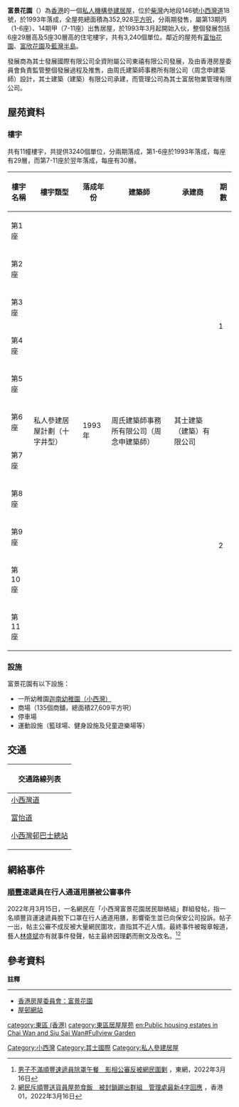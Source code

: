 {{HKPublicHousing
| authority = 其士富居物業管理有限公司
| photo = Fullview Garden 2015.jpg
| phototitle = 富景花園 (2015年)
| district = 東區
| type = 4
| year = 1993年
| blocknumber = 11
| rentalflats = 3240
| flatsize = 431 - 707
| household = 
| auth = 
| website = <ref>{{Cite web |url=http://www.fullviewgarden.com/index.htm |title=富景花園 |access-date=2009-05-27 |archive-date=2018-08-16 |archive-url=https://web.archive.org/web/20180816201527/http://www.fullviewgarden.com/index.htm }}</ref>
}}
'''富景花園'''（{{lang-en|Fullview Garden}}）為[[香港|香港]]的一個[[私人機構參建居屋|私人機構參建居屋]]，位於[[柴灣|柴灣]]內地段146號[[小西灣道|小西灣道]]18號，於1993年落成，全屋苑總面積為352,928[[平方呎|平方呎]]，分兩期發售，屬第13期丙（1-6座）、14期甲（7-11座）出售居屋，於1993年3月起開始入伙，整個發展包括6座29層高及5座30層高的住宅樓宇，共有3,240個單位。鄰近的屋苑有[[富怡花園|富怡花園]]、[[富欣花園|富欣花園]]及[[藍灣半島|藍灣半島]]。

發展商為其士發展國際有限公司全資附屬公司東禧有限公司發展，及由香港房屋委員會負責監管整個發展過程及推售，由周氏建築師事務所有限公司（周念申建築師）設計，其士建築（建築）有限公司承建，而管理公司為其士富居物業管理有限公司。

== 屋苑資料 ==
=== 樓宇 ===
共有11幢樓宇，共提供3240個單位，分兩期落成，第1-6座於1993年落成，每座有29層，而第7-11座於翌年落成，每座有30層。
{| class="wikitable" style="text-align: center"
!樓宇名稱
!樓宇類型
!落成年份
!建築師
!承建商
!期數
|-
|第1座
| rowspan="11" |私人參建居屋計劃（十字井型）
| rowspan="11" |1993年
| rowspan="11" |周氏建築師事務所有限公司（周念申建築師）
| rowspan="11" |其士建築（建築）有限公司
| rowspan="6" |1
|-
|第2座
|-
|第3座
|-
|第4座
|-
|第5座
|-
|第6座
|-
|第7座
| rowspan="5" |2
|-
|第8座
|-
|第9座
|-
|第10座
|-
|第11座
|}

=== 設施 ===
富景花園有以下設施：
*一所幼稚園[http://www.cannan.edu.hk 迦南幼稚園（小西灣）]{{Wayback|url=http://www.cannan.edu.hk/ |date=20200202020627 }}
*商場（135個商舖，總面積27,609平方呎）
*停車場
*運動設施（籃球場、健身設施及兒童遊樂場等）

== 交通 ==
{| class="mw-collapsible mw-collapsed wikitable" style="background:white; margin: 0 auto; width: auto;"  
! 交通路線列表
|-
|
;[[小西灣道|小西灣道]]
{{港島巴士簡單列表|8H|8P|8S|8X|19|49X|82|82M|82S|82X|85P|88X|314|788|789|N8P|N8X}}{{過海隧道巴士簡單列表|682|N118}}{{大嶼山巴士簡單列表|A12|NA12}}
{{港島專線小巴簡單列表|44M|47E|47M|62}}
;[[富怡道|富怡道]]
{{港島巴士簡單列表|85}}{{過海隧道巴士簡單列表|106|106P|118|118P|606|606X|608P}}{{港島專線小巴簡單列表|44M|47M|61}}
;[[小西灣邨巴士總站|小西灣邨巴士總站]]
{{港島巴士簡單列表|8P|8X|19|49X|82|82M|82S|82X|85|88X|314|788|789|N8P|N8X}}{{過海隧道巴士簡單列表|694}}
|}

==網絡事件==
===[[順豐速運|順豐]]速遞員在行人通道用膳被公審事件===
2022年月3月15日，一名網民在「小西灣富景花園居民聯絡組」群組發帖，指一名順豐貨運速遞員脫下口罩在行人通道用膳，影響衛生並已向保安公司投訴。帖子一出，帖主公審不成反被大量網民圍攻，直指其不近人情。最終事件被報章報道，藝人[[林盛斌|林盛斌]]亦有就事件發聲，帖主最終因理虧而刪文及改名。<ref>[https://hk.on.cc/hk/bkn/cnt/news/20220316/bkn-20220316001554529-0316_00822_001.html 男子不滿順豐速遞員除罩午餐　影相公審反被網民圍剿] {{Wayback|url=https://hk.on.cc/hk/bkn/cnt/news/20220316/bkn-20220316001554529-0316_00822_001.html |date=20220318065154 }}，東網，2022年3月16日</ref><ref>[https://www.hk01.com/%E9%96%8B%E7%BD%90/747496/%E7%B6%B2%E6%B0%91%E6%96%A5%E9%A0%86%E8%B1%90%E9%80%81%E8%B2%A8%E5%93%A1%E5%B1%8B%E8%8B%91%E9%A3%9F%E9%A3%AF-%E8%A2%AB%E5%B0%81%E9%8E%96%E8%B8%A2%E5%87%BA%E7%BE%A4%E7%B5%84-%E7%AE%A1%E7%90%86%E8%99%95%E6%9C%80%E6%96%B04%E5%AD%97%E5%9B%9E%E6%87%89 網民斥順豐送貨員屋苑食飯　被封鎖踢出群組　管理處最新4字回應] {{Wayback|url=https://www.hk01.com/%E9%96%8B%E7%BD%90/747496/%E7%B6%B2%E6%B0%91%E6%96%A5%E9%A0%86%E8%B1%90%E9%80%81%E8%B2%A8%E5%93%A1%E5%B1%8B%E8%8B%91%E9%A3%9F%E9%A3%AF-%E8%A2%AB%E5%B0%81%E9%8E%96%E8%B8%A2%E5%87%BA%E7%BE%A4%E7%B5%84-%E7%AE%A1%E7%90%86%E8%99%95%E6%9C%80%E6%96%B04%E5%AD%97%E5%9B%9E%E6%87%89 |date=20220318065229 }}，香港01，2022年3月16日</ref>

== 參考資料 ==
'''註釋'''
<div style="font-weight:lighter;text-align:right;">
{{reflist|2}}{{noteFoot|2}}</div>
----
* [http://www.housingauthority.gov.hk/b5/interactivemap/court/0,,3-0-17_5695,00.html 香港房屋委員會：富景花園] {{Wayback|url=http://www.housingauthority.gov.hk/b5/interactivemap/court/0,,3-0-17_5695,00.html |date=20101225163848 }}
* [http://www.fullviewgarden.com/index.htm 屋邨網站] {{Wayback|url=http://www.fullviewgarden.com/index.htm |date=20180816201527 }}

{{私人參建居屋屋苑}}{{東區居屋屋苑}}{{其士國際}}
{{DEFAULTSORT: Fullview garden}}
[[Category:小西灣|Category:小西灣]]
[[Category:其士國際|Category:其士國際]]
[[Category:私人參建居屋|Category:私人參建居屋]]
[[category:東區_(香港)|category:東區 (香港)]]
[[category:東區居屋屋苑|category:東區居屋屋苑]]
[[en:Public_housing_estates_in_Chai_Wan_and_Siu_Sai_Wan#Fullview_Garden|en:Public housing estates in Chai Wan and Siu Sai Wan#Fullview Garden]]